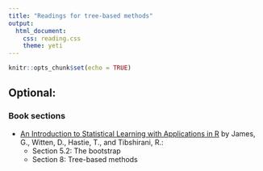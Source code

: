 ```yaml
---
title: "Readings for tree-based methods"
output: 
  html_document:
    css: reading.css
    theme: yeti
---
```


```r
knitr::opts_chunk$set(echo = TRUE)
```


## Optional:

### Book sections


- [An Introduction to Statistical Learning with Applications in R](http://faculty.marshall.usc.edu/gareth-james/ISL/) by James, G., Witten, D., Hastie, T., and Tibshirani, R.:
    + Section 5.2: The bootstrap
    + Section 8: Tree-based methods
